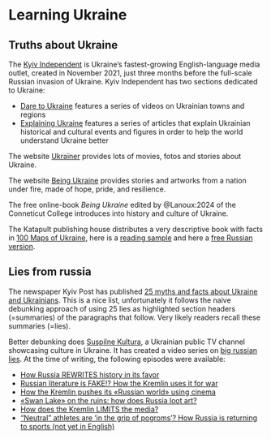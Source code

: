 # Learning Ukraine {.unnumbered #sec-intro-trueukraine}

## Truths about Ukraine

The [Kyiv Independent](https://kyivindependent.com) is Ukraine’s fastest-growing English-language media outlet, created in November 2021, just three months before the full-scale Russian invasion of Ukraine. Kyiv Independent has two sections dedicated to Ukraine:

- [Dare to Ukraine](https://kyivindependent.com/dare-to-ukraine/) features a series of videos on Ukrainian towns and regions
- [Explaining Ukraine](https://kyivindependent.com/tag/explaining-ukraine/) features a series of articles that explain Ukrainian historical and cultural events and figures in order to help the world understand Ukraine better

The website [Ukraїner](https://www.ukrainer.net/en/) provides lots of movies, fotos and stories about Ukraine. 

The website [Being Ukraine](https://beingukraine.org/) provides stories and artworks from a nation under fire, made of hope, pride, and resilience.

The free online-book *Being Ukraine* edited by @Lanoux:2024 of the Conneticut College introduces into history and culture of Ukraine. 

The Katapult publishing house distributes a very descriptive book with facts in [100 Maps of Ukraine](https://katapult-verlag.de/programm/100-maps-about-ukraine), here is a [reading sample](https://katapult-verlag.de/media/pages/programm/100-maps-about-ukraine/f96cd1e954-1680001508/100_maps_about_ukraine_english_extract.pdf) and here a [free Russian version](https://www.katapult-shop.de/media/1a/0b/98/1692016540/100-Karten-uber-die-Ukraine_russisch.pdf).



## Lies from russia

The newspaper Kyiv Post has published [25 myths and facts about Ukraine and Ukrainians](https://archive.kyivpost.com/article/guide/ukraine-politics/25-myths-and-facts-about-ukraine-and-ukrainians-421341.html). This is a nice list, unfortunately it follows the naive debunking approach of using 25 lies as highlighted section headers (=summaries) of the paragraphs that follow. Very likely readers recall these summaries (=lies). 

Better debunking does [Suspilne Kultura](https://en.wikipedia.org/wiki/Suspilne_Kultura), a Ukrainian public TV channel showcasing culture in Ukraine. It has created a video series on [big russian lies](https://www.youtube.com/@SuspilneKultura/search?query=BIG%20RUSSIAN%20LIES). At the time of writing, the following episodes were available:

- [How Russia REWRITES history in its favor](https://youtu.be/x4_ZsqmkuK4?feature=shared)
- [Russian literature is FAKE!? How the Kremlin uses it for war](https://youtu.be/lyCypK6yOl0?feature=shared)
- [How the Kremlin pushes its «Russian world» using cinema](https://youtu.be/KZTwhjCzgs8?feature=shared)
- [«Swan Lake» on the ruins: how does Russia loot art?](https://youtu.be/Ts_aW9zIiBY?feature=shared)
- [How does the Kremlin LIMITS the media?](https://youtu.be/8YI8FGBf_Yc?feature=shared)
- [“Neutral” athletes are ‘in the grip of pogroms’? How Russia is returning to sports (not yet in English)](https://youtu.be/Na4hu0olADg?feature=shared)

